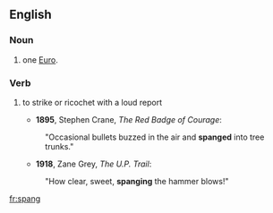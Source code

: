 ==English==
===Noun===
{{en-noun}}
#{{UK|slang}} one [[Euro]].

===Verb===
{{en-verb}}

# {{context|of a flying object such as a bullet}} to strike or ricochet with a loud report 
#*'''1895''', Stephen Crane, ''The Red Badge of Courage'':
#:"Occasional bullets buzzed in the air and '''spanged''' into tree trunks."
#*'''1918''', Zane Grey, ''The U.P. Trail'':
#:"How clear, sweet, '''spanging''' the hammer blows!"

[[fr:spang]]
